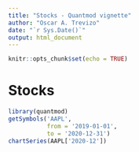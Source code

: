 ```yaml
---
title: "Stocks - Quantmod vignette"
author: "Oscar A. Trevizo"
date: "`r Sys.Date()`"
output: html_document
---
```


```r
knitr::opts_chunk$set(echo = TRUE)
```


# Stocks

```r
library(quantmod)
getSymbols('AAPL',
           from = '2019-01-01',
           to = '2020-12-31')
chartSeries(AAPL['2020-12'])
```